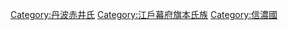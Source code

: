 [[Category:丹波赤井氏|Category:丹波赤井氏]]
[[Category:江戶幕府旗本氏族|Category:江戶幕府旗本氏族]]
[[Category:信濃國|Category:信濃國]]